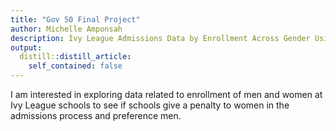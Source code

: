 ```yaml
---
title: "Gov 50 Final Project"
author: Michelle Amponsah 
description: Ivy League Admissions Data by Enrollment Across Gender Using Common Data Set 
output:
  distill::distill_article:
    self_contained: false
---
```


I am interested in exploring data related to enrollment of men and women at Ivy League schools to see if schools give a penalty to women in the admissions process and preference men. 
